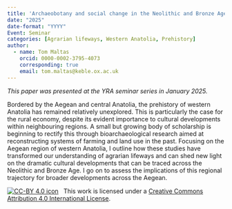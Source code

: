 ```yaml
---
title: 'Archaeobotany and social change in the Neolithic and Bronze Age Aegean: perspectives from the eastern fringes'
date: "2025"
date-format: "YYYY"
Event: Seminar
categories: [Agrarian lifeways, Western Anatolia, Prehistory]
author: 
  - name: Tom Maltas
    orcid: 0000-0002-3795-4073
    corresponding: true
    email: tom.maltas@keble.ox.ac.uk
---
```

  
*This paper was presented at the YRA seminar series in January 2025.*

Bordered by the Aegean and central Anatolia, the prehistory of western Anatolia has remained relatively unexplored. This is particularly the case for the rural economy, despite its evident importance to cultural developments within neighbouring regions. A small but growing body of scholarship is beginning to rectify this through bioarchaeological research aimed at reconstructing systems of farming and land use in the past. Focusing on the Aegean region of western Anatolia, I outline how these studies have transformed our understanding of agrarian lifeways and can shed new light on the dramatic cultural developments that can be traced across the Neolithic and Bronze Age. I go on to assess the implications of this regional trajectory for broader developments across the Aegean.

[![CC-BY 4.0 icon](https://i.creativecommons.org/l/by/4.0/88x31.png)](http://creativecommons.org/licenses/by/4.0/)&nbsp;&nbsp; This work is licensed under a [Creative Commons Attribution 4.0 International License](https://creativecommons.org/licenses/by/4.0/). 
